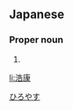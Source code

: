 ==Japanese==
{{ja-kanjitab|浩|康}}

===Proper noun===
{{ja-pos|proper|ひろやす}}

# {{given name|male|lang=ja}}

[[Category:Japanese male given names|ひろやす]]

[[li:浩康]]